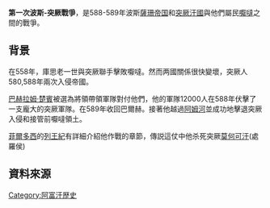 {{Infobox military conflict
| conflict          = 第一次波斯-突厥戰爭
| image             = [[Image:The_Battle_between_Bahram_Chubina_and_Sava_Shah_LACMA_M.2009.44.1_(3_of_9).jpg|300px]]
| caption           = [[列王紀_(伊朗)|列王紀]]中，[[巴赫拉姆六世|巴赫拉姆六世]]與[[莫何可汗|莫何可汗]]交戰時的圖畫
| partof            = [[突厥-波斯戰爭|突厥-波斯戰爭]]
| date              = 588年至589年
| place             = [[河中地區|河中地區]][[大呼羅珊|大呼羅珊]]
| result            = [[薩珊帝国|薩珊帝国]]獲勝
| territory         = 薩珊王朝征服[[阿姆河|阿姆河]]以南的土地，並占領[[阿姆河|阿姆河]]和[[撒馬爾罕|撒馬爾罕]]
| combatant1        = {{flag|薩珊王朝}}
| combatant2        = [[西突厥|西突厥]] <br> [[嚈噠|嚈噠親王國]]
| commander1        = [[巴赫拉姆六世|巴赫拉姆六世]]<br>{{tsl|en|Bahram Siyavashan|巴赫拉姆·西亞瓦山}}
| commander2        = [[莫何可汗|莫何可汗]]{{KIA}}<br>Birmudha{{POW}}
| strength1         = 12,000名菁英騎兵
| strength2         = 300,000至400,000人<ref>{{cite book|last=Natell Khanlari , Safa|first=Parviz , Zabih Allah|title=Barram Chobin ( A section of Bal'ami's translation of Tabari's History of the Prophets and Kings|date=  1977|edition=9th|publisher=Amir-Kabir|location=Tehran|page=10}}</ref>)
| casualties1       = 甚微
| casualties2       = 慘重
}}
'''第一次波斯-突厥戰爭'''，是588-589年波斯[[薩珊帝国|薩珊帝国]]和[[突厥汗國|突厥汗國]]與他們屬民[[嚈噠|嚈噠]]之間的戰爭。

== 背景 ==
在558年，庫思老一世與突厥聯手擊敗嚈噠。然而两國關係很快變壞，突厥人580,588年兩次入侵帝國。

[[巴赫拉姆·楚賓|巴赫拉姆·楚賓]]被選為將領帶領軍隊對付他們，他的軍隊12000人在588年伏擊了一支龐大的突厥軍隊。在589年收回巴爾赫。接著他越過[[阿姆河|阿姆河]]並成功地擊退突厥入侵和接管前嚈噠領土。

[[菲爾多西|菲爾多西]]的[[列王紀_(伊朗)|列王紀]]有詳細介紹他作戰的章節，傳説這仗中他杀死突厥[[莫何可汗|莫何可汗]](處羅侯)
==資料來源==
{{reflist}}
{{古突厥}}
[[Category:阿富汗歴史|Category:阿富汗歴史]]
